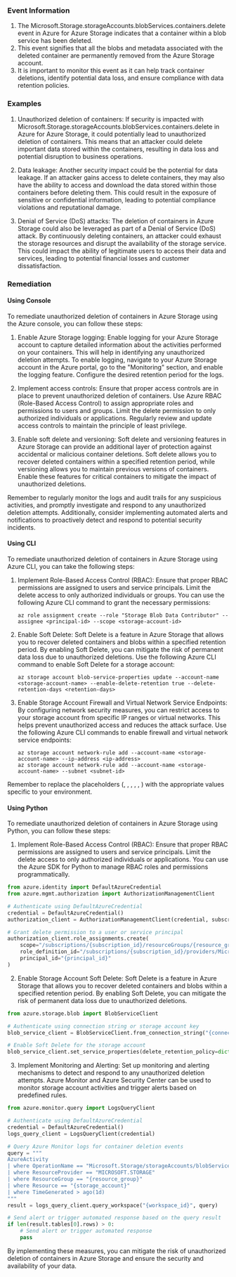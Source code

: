 
### Event Information

1. The Microsoft.Storage.storageAccounts.blobServices.containers.delete event in Azure for Azure Storage indicates that a container within a blob service has been deleted.
2. This event signifies that all the blobs and metadata associated with the deleted container are permanently removed from the Azure Storage account.
3. It is important to monitor this event as it can help track container deletions, identify potential data loss, and ensure compliance with data retention policies.


### Examples

1. Unauthorized deletion of containers: If security is impacted with Microsoft.Storage.storageAccounts.blobServices.containers.delete in Azure for Azure Storage, it could potentially lead to unauthorized deletion of containers. This means that an attacker could delete important data stored within the containers, resulting in data loss and potential disruption to business operations.

2. Data leakage: Another security impact could be the potential for data leakage. If an attacker gains access to delete containers, they may also have the ability to access and download the data stored within those containers before deleting them. This could result in the exposure of sensitive or confidential information, leading to potential compliance violations and reputational damage.

3. Denial of Service (DoS) attacks: The deletion of containers in Azure Storage could also be leveraged as part of a Denial of Service (DoS) attack. By continuously deleting containers, an attacker could exhaust the storage resources and disrupt the availability of the storage service. This could impact the ability of legitimate users to access their data and services, leading to potential financial losses and customer dissatisfaction.

### Remediation

#### Using Console

To remediate unauthorized deletion of containers in Azure Storage using the Azure console, you can follow these steps:

1. Enable Azure Storage logging: Enable logging for your Azure Storage account to capture detailed information about the activities performed on your containers. This will help in identifying any unauthorized deletion attempts. To enable logging, navigate to your Azure Storage account in the Azure portal, go to the "Monitoring" section, and enable the logging feature. Configure the desired retention period for the logs.

2. Implement access controls: Ensure that proper access controls are in place to prevent unauthorized deletion of containers. Use Azure RBAC (Role-Based Access Control) to assign appropriate roles and permissions to users and groups. Limit the delete permission to only authorized individuals or applications. Regularly review and update access controls to maintain the principle of least privilege.

3. Enable soft delete and versioning: Soft delete and versioning features in Azure Storage can provide an additional layer of protection against accidental or malicious container deletions. Soft delete allows you to recover deleted containers within a specified retention period, while versioning allows you to maintain previous versions of containers. Enable these features for critical containers to mitigate the impact of unauthorized deletions.

Remember to regularly monitor the logs and audit trails for any suspicious activities, and promptly investigate and respond to any unauthorized deletion attempts. Additionally, consider implementing automated alerts and notifications to proactively detect and respond to potential security incidents.

#### Using CLI

To remediate unauthorized deletion of containers in Azure Storage using Azure CLI, you can take the following steps:

1. Implement Role-Based Access Control (RBAC): Ensure that proper RBAC permissions are assigned to users and service principals. Limit the delete access to only authorized individuals or groups. You can use the following Azure CLI command to grant the necessary permissions:

   ```
   az role assignment create --role "Storage Blob Data Contributor" --assignee <principal-id> --scope <storage-account-id>
   ```

2. Enable Soft Delete: Soft Delete is a feature in Azure Storage that allows you to recover deleted containers and blobs within a specified retention period. By enabling Soft Delete, you can mitigate the risk of permanent data loss due to unauthorized deletions. Use the following Azure CLI command to enable Soft Delete for a storage account:

   ```
   az storage account blob-service-properties update --account-name <storage-account-name> --enable-delete-retention true --delete-retention-days <retention-days>
   ```

3. Enable Storage Account Firewall and Virtual Network Service Endpoints: By configuring network security measures, you can restrict access to your storage account from specific IP ranges or virtual networks. This helps prevent unauthorized access and reduces the attack surface. Use the following Azure CLI commands to enable firewall and virtual network service endpoints:

   ```
   az storage account network-rule add --account-name <storage-account-name> --ip-address <ip-address>
   az storage account network-rule add --account-name <storage-account-name> --subnet <subnet-id>
   ```

Remember to replace the placeholders (<principal-id>, <storage-account-id>, <storage-account-name>, <retention-days>, <ip-address>, <subnet-id>) with the appropriate values specific to your environment.

#### Using Python

To remediate unauthorized deletion of containers in Azure Storage using Python, you can follow these steps:

1. Implement Role-Based Access Control (RBAC): Ensure that proper RBAC permissions are assigned to users and service principals. Limit the delete access to only authorized individuals or applications. You can use the Azure SDK for Python to manage RBAC roles and permissions programmatically.

```python
from azure.identity import DefaultAzureCredential
from azure.mgmt.authorization import AuthorizationManagementClient

# Authenticate using DefaultAzureCredential
credential = DefaultAzureCredential()
authorization_client = AuthorizationManagementClient(credential, subscription_id)

# Grant delete permission to a user or service principal
authorization_client.role_assignments.create(
    scope="/subscriptions/{subscription_id}/resourceGroups/{resource_group}/providers/Microsoft.Storage/storageAccounts/{storage_account}",
    role_definition_id="/subscriptions/{subscription_id}/providers/Microsoft.Authorization/roleDefinitions/{role_definition_id}",
    principal_id="{principal_id}"
)
```

2. Enable Storage Account Soft Delete: Soft Delete is a feature in Azure Storage that allows you to recover deleted containers and blobs within a specified retention period. By enabling Soft Delete, you can mitigate the risk of permanent data loss due to unauthorized deletions.

```python
from azure.storage.blob import BlobServiceClient

# Authenticate using connection string or storage account key
blob_service_client = BlobServiceClient.from_connection_string("{connection_string}")

# Enable Soft Delete for the storage account
blob_service_client.set_service_properties(delete_retention_policy=dict(enabled=True, days=7))
```

3. Implement Monitoring and Alerting: Set up monitoring and alerting mechanisms to detect and respond to any unauthorized deletion attempts. Azure Monitor and Azure Security Center can be used to monitor storage account activities and trigger alerts based on predefined rules.

```python
from azure.monitor.query import LogsQueryClient

# Authenticate using DefaultAzureCredential
credential = DefaultAzureCredential()
logs_query_client = LogsQueryClient(credential)

# Query Azure Monitor logs for container deletion events
query = """
AzureActivity
| where OperationName == "Microsoft.Storage/storageAccounts/blobServices/containers/delete"
| where ResourceProvider == "MICROSOFT.STORAGE"
| where ResourceGroup == "{resource_group}"
| where Resource == "{storage_account}"
| where TimeGenerated > ago(1d)
"""
result = logs_query_client.query_workspace("{workspace_id}", query)

# Send alert or trigger automated response based on the query result
if len(result.tables[0].rows) > 0:
    # Send alert or trigger automated response
    pass
```

By implementing these measures, you can mitigate the risk of unauthorized deletion of containers in Azure Storage and ensure the security and availability of your data.

